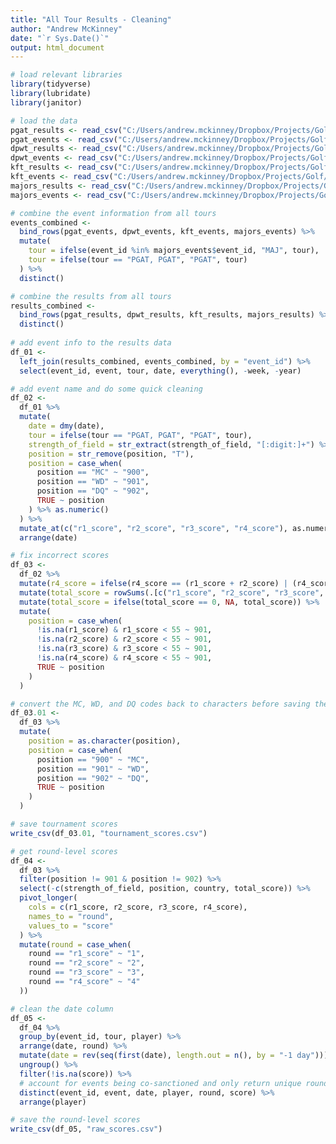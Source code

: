 ---
title: "All Tour Results - Cleaning"
author: "Andrew McKinney"
date: "`r Sys.Date()`"
output: html_document
---

```{r}

# load relevant libraries
library(tidyverse)
library(lubridate)
library(janitor)

```

```{r}

# load the data
pgat_results <- read_csv("C:/Users/andrew.mckinney/Dropbox/Projects/Golf/Data/PGA Tour/pgat_results.csv")
pgat_events <- read_csv("C:/Users/andrew.mckinney/Dropbox/Projects/Golf/Data/PGA Tour/pgat_events.csv")
dpwt_results <- read_csv("C:/Users/andrew.mckinney/Dropbox/Projects/Golf/Data/DP World Tour/dpwt_results.csv")
dpwt_events <- read_csv("C:/Users/andrew.mckinney/Dropbox/Projects/Golf/Data/DP World Tour/dpwt_events.csv")
kft_results <- read_csv("C:/Users/andrew.mckinney/Dropbox/Projects/Golf/Data/Korn Ferry/kft_results.csv")
kft_events <- read_csv("C:/Users/andrew.mckinney/Dropbox/Projects/Golf/Data/Korn Ferry/kft_events.csv")
majors_results <- read_csv("C:/Users/andrew.mckinney/Dropbox/Projects/Golf/Data/Majors/majors_results.csv")
majors_events <- read_csv("C:/Users/andrew.mckinney/Dropbox/Projects/Golf/Data/Majors/majors_events.csv")

```

```{r}

# combine the event information from all tours
events_combined <- 
  bind_rows(pgat_events, dpwt_events, kft_events, majors_events) %>%
  mutate(
    tour = ifelse(event_id %in% majors_events$event_id, "MAJ", tour),
    tour = ifelse(tour == "PGAT, PGAT", "PGAT", tour)
  ) %>%
  distinct()

# combine the results from all tours
results_combined <- 
  bind_rows(pgat_results, dpwt_results, kft_results, majors_results) %>%
  distinct()
  
# add event info to the results data
df_01 <-
  left_join(results_combined, events_combined, by = "event_id") %>%
  select(event_id, event, tour, date, everything(), -week, -year)

```

```{r}

# add event name and do some quick cleaning
df_02 <-
  df_01 %>%
  mutate(
    date = dmy(date),
    tour = ifelse(tour == "PGAT, PGAT", "PGAT", tour),
    strength_of_field = str_extract(strength_of_field, "[:digit:]+") %>% as.numeric(),
    position = str_remove(position, "T"),
    position = case_when(
      position == "MC" ~ "900",
      position == "WD" ~ "901",
      position == "DQ" ~ "902",
      TRUE ~ position
    ) %>% as.numeric()
  ) %>%
  mutate_at(c("r1_score", "r2_score", "r3_score", "r4_score"), as.numeric) %>%
  arrange(date)

# fix incorrect scores
df_03 <-
  df_02 %>%
  mutate(r4_score = ifelse(r4_score == (r1_score + r2_score) | (r4_score == r1_score + r2_score + r3_score), NA, r4_score)) %>%
  mutate(total_score = rowSums(.[c("r1_score", "r2_score", "r3_score", "r4_score")], na.rm = TRUE)) %>%
  mutate(total_score = ifelse(total_score == 0, NA, total_score)) %>%
  mutate(
    position = case_when(
      !is.na(r1_score) & r1_score < 55 ~ 901,
      !is.na(r2_score) & r2_score < 55 ~ 901,
      !is.na(r3_score) & r3_score < 55 ~ 901,
      !is.na(r4_score) & r4_score < 55 ~ 901,
      TRUE ~ position
    )
  )

# convert the MC, WD, and DQ codes back to characters before saving the file
df_03.01 <-
  df_03 %>%
  mutate(
    position = as.character(position),
    position = case_when(
      position == "900" ~ "MC",
      position == "901" ~ "WD",
      position == "902" ~ "DQ",
      TRUE ~ position
    )
  )

# save tournament scores
write_csv(df_03.01, "tournament_scores.csv")

```

```{r}

# get round-level scores
df_04 <-
  df_03 %>%
  filter(position != 901 & position != 902) %>%
  select(-c(strength_of_field, position, country, total_score)) %>%
  pivot_longer(
    cols = c(r1_score, r2_score, r3_score, r4_score),
    names_to = "round", 
    values_to = "score"
  ) %>%
  mutate(round = case_when(
    round == "r1_score" ~ "1",
    round == "r2_score" ~ "2",
    round == "r3_score" ~ "3",
    round == "r4_score" ~ "4"
  ))

# clean the date column
df_05 <-
  df_04 %>%
  group_by(event_id, tour, player) %>%
  arrange(date, round) %>%
  mutate(date = rev(seq(first(date), length.out = n(), by = "-1 day"))) %>%
  ungroup() %>%
  filter(!is.na(score)) %>%
  # account for events being co-sanctioned and only return unique rounds/scores
  distinct(event_id, event, date, player, round, score) %>%
  arrange(player)

# save the round-level scores
write_csv(df_05, "raw_scores.csv")

```



